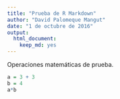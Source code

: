 ```yaml
---
title: "Prueba de R Markdown"
author: "David Palomeque Mangut"
date: "1 de octubre de 2016"
output: 
  html_document: 
    keep_md: yes
---
```


Operaciones matemáticas de prueba.
```r
a = 3 + 3
b = 4
a*b
```


